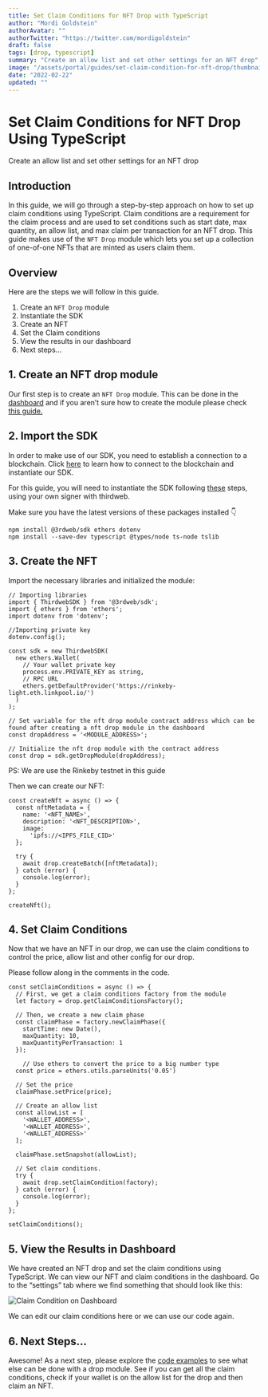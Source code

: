 ```yaml
---
title: Set Claim Conditions for NFT Drop with TypeScript
author: "Mordi Goldstein"
authorAvatar: ""
authorTwitter: "https://twitter.com/mordigoldstein"
draft: false
tags: [drop, typescript]
summary: "Create an allow list and set other settings for an NFT drop"
image: "/assets/portal/guides/set-claim-condition-for-nft-drop/thumbnail.png"
date: "2022-02-22"
updated: ""
---
```


# Set Claim Conditions for NFT Drop Using TypeScript

Create an allow list and set other settings for an NFT drop

## Introduction

In this guide, we will go through a step-by-step approach on how to set up claim conditions using TypeScript. Claim conditions are a requirement for the claim process and are used to set conditions such as start date, max quantity, an allow list, and max claim per transaction for an NFT drop. This guide makes use of the `NFT Drop` module which lets you set up a collection of one-of-one NFTs that are minted as users claim them.

## Overview

Here are the steps we will follow in this guide. 

1. Create an `NFT Drop` module
2. Instantiate the SDK
3. Create an NFT
4. Set the Claim conditions
5. View the results in our dashboard
6. Next steps...

## 1. Create an NFT drop module

Our first step is to create an `NFT Drop` module. This can be done in the [dashboard](https://thirdweb.com/dashboard) and if you aren’t sure how to create the module please check [this guide.](https://thirdweb.com/portal/learn/introduction) 

## 2. Import the SDK

In order to make use of our SDK, you need to establish a connection to a blockchain. Click [here](/learn/connect-to-blockchain) to learn how to connect to the blockchain and instantiate our SDK.

For this guide, you will need to instantiate the SDK following [these](/learn/connect-to-blockchain#using-your-own-signer-with-thirdweb) steps, using your own signer with thirdweb.

Make sure you have the latest versions of these packages installed 👇

```
npm install @3rdweb/sdk ethers dotenv
npm install --save-dev typescript @types/node ts-node tslib
```

## 3. Create the NFT

Import the necessary libraries and initialized the module: 

```tsx
// Importing libraries
import { ThirdwebSDK } from '@3rdweb/sdk';
import { ethers } from 'ethers';
import dotenv from 'dotenv';

//Importing private key
dotenv.config();

const sdk = new ThirdwebSDK(
  new ethers.Wallet(
    // Your wallet private key
    process.env.PRIVATE_KEY as string,
    // RPC URL
    ethers.getDefaultProvider('https://rinkeby-light.eth.linkpool.io/')
  )
);

// Set variable for the nft drop module contract address which can be found after creating a nft drop module in the dashboard
const dropAddress = '<MODULE_ADDRESS>';

// Initialize the nft drop module with the contract address
const drop = sdk.getDropModule(dropAddress);
```

PS: We are use the Rinkeby testnet in this guide

Then we can create our NFT:

```tsx
const createNft = async () => {
  const nftMetadata = {
    name: '<NFT_NAME>',
    description: '<NFT_DESCRIPTION>',
    image:
      'ipfs://<IPFS_FILE_CID>'
  };

  try {
    await drop.createBatch([nftMetadata]);
  } catch (error) {
    console.log(error);
  }
};

createNft();
```

## 4. Set Claim Conditions

Now that we have an NFT in our drop, we can use the claim conditions to control the price, allow list and other config for our drop. 

Please follow along in the comments in the code. 

```tsx
const setClaimConditions = async () => {
  // First, we get a claim conditions factory from the module
  let factory = drop.getClaimConditionsFactory();

  // Then, we create a new claim phase
  const claimPhase = factory.newClaimPhase({
    startTime: new Date(),
    maxQuantity: 10,
    maxQuantityPerTransaction: 1
  });

	// Use ethers to convert the price to a big number type
  const price = ethers.utils.parseUnits('0.05')

  // Set the price
  claimPhase.setPrice(price);

  // Create an allow list
  const allowList = [
    '<WALLET_ADDRESS>',
    '<WALLET_ADDRESS>',
    '<WALLET_ADDRESS>'
  ];

  claimPhase.setSnapshot(allowList);

  // Set claim conditions.
  try {
    await drop.setClaimCondition(factory);
  } catch (error) {
    console.log(error);
  }
};

setClaimConditions();
```

## 5. View the Results in Dashboard

We have created an NFT drop and set the claim conditions using TypeScript. We can view our NFT and claim conditions in the dashboard. Go to the “settings” tab where we find something that should look like this:

![Claim Condition on Dashboard](/assets/portal/guides/set-claim-condition-for-nft-drop/1-set-claim-conditions.png)

We can edit our claim conditions here or we can use our code again. 

## 6. Next Steps...

Awesome! As a next step, please explore the [code examples](/learn/code-examples/nft-drop) to see what else can be done with a drop module. See if you can get all the claim conditions, check if your wallet is on the allow list for the drop and then claim an NFT.